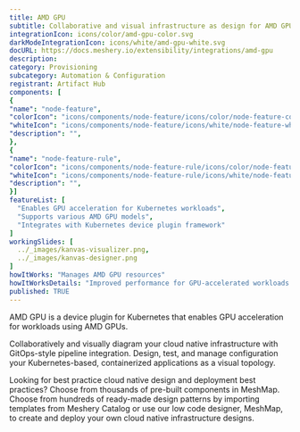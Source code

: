```yaml
---
title: AMD GPU
subtitle: Collaborative and visual infrastructure as design for AMD GPU
integrationIcon: icons/color/amd-gpu-color.svg
darkModeIntegrationIcon: icons/white/amd-gpu-white.svg
docURL: https://docs.meshery.io/extensibility/integrations/amd-gpu
description: 
category: Provisioning
subcategory: Automation & Configuration
registrant: Artifact Hub
components: [
{
"name": "node-feature",
"colorIcon": "icons/components/node-feature/icons/color/node-feature-color.svg",
"whiteIcon": "icons/components/node-feature/icons/white/node-feature-white.svg",
"description": "",
},
{
"name": "node-feature-rule",
"colorIcon": "icons/components/node-feature-rule/icons/color/node-feature-rule-color.svg",
"whiteIcon": "icons/components/node-feature-rule/icons/white/node-feature-rule-white.svg",
"description": "",
}]
featureList: [
  "Enables GPU acceleration for Kubernetes workloads",
  "Supports various AMD GPU models",
  "Integrates with Kubernetes device plugin framework"
]
workingSlides: [
  ../_images/kanvas-visualizer.png,
  ../_images/kanvas-designer.png
]
howItWorks: "Manages AMD GPU resources"
howItWorksDetails: "Improved performance for GPU-accelerated workloads in Kubernetes"
published: TRUE
---
```

<p>
AMD GPU is a device plugin for Kubernetes that enables GPU acceleration for workloads using AMD GPUs.
</p>
<p>
    Collaboratively and visually diagram your cloud native infrastructure with GitOps-style pipeline integration. Design, test, and manage configuration your Kubernetes-based, containerized applications as a visual topology.
</p>
<p>
    Looking for best practice cloud native design and deployment best practices? Choose from thousands of pre-built components in MeshMap. Choose from hundreds of ready-made design patterns by importing templates from Meshery Catalog or use our low code designer, MeshMap, to create and deploy your own cloud native infrastructure designs.
</p>
